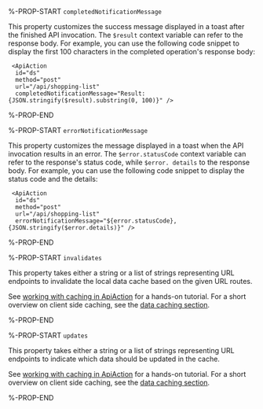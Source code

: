 %-PROP-START `completedNotificationMessage`

This property customizes the success message displayed in a toast after the finished API invocation. The `$result` context variable can refer to the response body. For example, you can use the following code snippet to display the first 100 characters in the completed operation's response body:

```ueml copy
 <ApiAction
  id="ds"
  method="post"
  url="/api/shopping-list" 
  completedNotificationMessage="Result: {JSON.stringify($result).substring(0, 100)}" />
```

%-PROP-END

%-PROP-START `errorNotificationMessage`

This property customizes the message displayed in a toast when the API invocation results in an error. The `$error.statusCode` context variable can refer to the response's status code, while `$error. details` to the response body. For example, you can use the following code snippet to display the status code and the details:

```ueml copy
 <ApiAction
  id="ds"
  method="post"
  url="/api/shopping-list" 
  errorNotificationMessage="${error.statusCode}, {JSON.stringify($error.details)}" />
```
%-PROP-END

%-PROP-START `invalidates`

This property takes either a string or a list of strings representing URL endpoints to invalidate the local data cache based on the given URL routes.

See [working with caching in ApiAction](../tutorials/working-with-apiactions.mdx) for a hands-on tutorial.
For a short overview on client side caching, see the [data caching section](../learning/apis-and-data/api-bindings.mdx#client-side-data-caching).

%-PROP-END

%-PROP-START `updates`

This property takes either a string or a list of strings representing URL endpoints to indicate which data should be updated in the cache.

See [working with caching in ApiAction](../tutorials/working-with-apiactions.mdx) for a hands-on tutorial.
For a short overview on client side caching, see the [data caching section](../learning/apis-and-data/api-bindings.mdx#client-side-data-caching).

%-PROP-END
